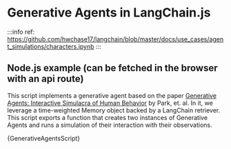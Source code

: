 
# Generative Agents in LangChain.js

:::info
ref: https://github.com/hwchase17/langchain/blob/master/docs/use_cases/agent_simulations/characters.ipynb
:::

## Node.js example (can be fetched in the browser with an api route)


This script implements a generative agent based on the paper [Generative Agents: Interactive Simulacra of Human Behavior](https://arxiv.org/abs/2304.03442) by Park, et. al.
In it, we leverage a time-weighted Memory object backed by a LangChain retriever.
This script exports a function that creates two instances of Generative Agents and runs a simulation of their interaction with their observations.

<CodeBlock language="typescript">{GenerativeAgentsScript}</CodeBlock>

